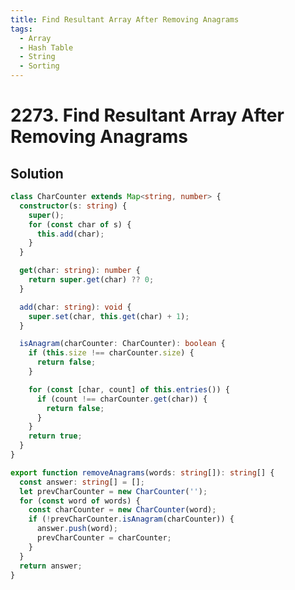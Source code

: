 ```yaml
---
title: Find Resultant Array After Removing Anagrams
tags:
  - Array
  - Hash Table
  - String
  - Sorting
---
```


# 2273. Find Resultant Array After Removing Anagrams

<Badges>
  <LevelBadge level="easy" />
  <TopicBadge name="Array" slug="array" />
  <TopicBadge name="Hash Table" slug="hash-table" />
  <TopicBadge name="String" slug="string" />
  <TopicBadge name="Sorting" slug="sorting" />
</Badges>

## Solution

```typescript filename="solution.ts" copy
class CharCounter extends Map<string, number> {
  constructor(s: string) {
    super();
    for (const char of s) {
      this.add(char);
    }
  }

  get(char: string): number {
    return super.get(char) ?? 0;
  }

  add(char: string): void {
    super.set(char, this.get(char) + 1);
  }

  isAnagram(charCounter: CharCounter): boolean {
    if (this.size !== charCounter.size) {
      return false;
    }

    for (const [char, count] of this.entries()) {
      if (count !== charCounter.get(char)) {
        return false;
      }
    }
    return true;
  }
}

export function removeAnagrams(words: string[]): string[] {
  const answer: string[] = [];
  let prevCharCounter = new CharCounter('');
  for (const word of words) {
    const charCounter = new CharCounter(word);
    if (!prevCharCounter.isAnagram(charCounter)) {
      answer.push(word);
      prevCharCounter = charCounter;
    }
  }
  return answer;
}
```

<ProblemLink
  codingSite="leetcode"
  href="https://leetcode.com/problems/find-resultant-array-after-removing-anagrams"
  title="Find Resultant Array After Removing Anagrams"
/>
